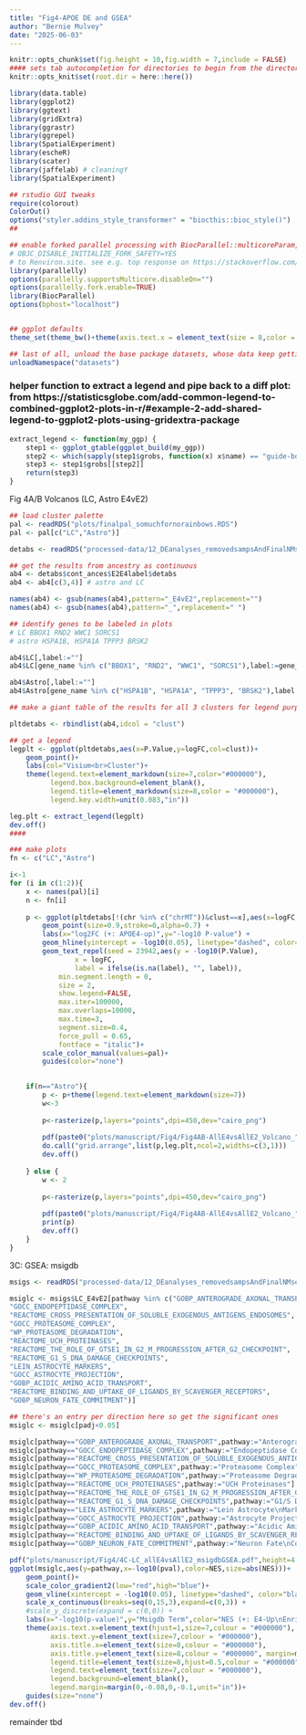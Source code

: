 ```yaml
---
title: "Fig4-APOE DE and GSEA"
author: "Bernie Mulvey"
date: "2025-06-03"
---
```


```r
knitr::opts_chunk$set(fig.height = 10,fig.width = 7,include = FALSE)
#### sets tab autocompletion for directories to begin from the directory containing the .Rproj session, instead of the script's directory if different
knitr::opts_knit$set(root.dir = here::here())

library(data.table)
library(ggplot2)
library(ggtext)
library(gridExtra)
library(ggrastr)
library(ggrepel)
library(SpatialExperiment)
library(escheR)
library(scater)
library(jaffelab) # cleaningY
library(SpatialExperiment)

## rstudio GUI tweaks
require(colorout)
ColorOut()
options("styler.addins_style_transformer" = "biocthis::bioc_style()")
##

## enable forked parallel processing with BiocParallel::multicoreParam, future::, etc. seemed to need this a couple times, but otherwise havent so its here as a preventative measure. part of this is adding the line 
# OBJC_DISABLE_INITIALIZE_FORK_SAFETY=YES
# to Renviron.site. see e.g. top response on https://stackoverflow.com/questions/73638290/python-on-mac-is-it-safe-to-set-objc-disable-initialize-fork-safety-yes-globall 
library(parallelly)
options(parallelly.supportsMulticore.disableOn="")
options(parallelly.fork.enable=TRUE)
library(BiocParallel)
options(bphost="localhost")


## ggplot defaults
theme_set(theme_bw()+theme(axis.text.x = element_text(size = 8,color = "#000000"), axis.title.x = element_text(size = 9,color = "#000000"), axis.text.y = element_text(size = 8,color = "#000000"), axis.title.y = element_text(size =9,color = "#000000"), plot.title = element_markdown(size = 10,hjust=0.5,color = "#000000"), strip.text = element_text(size=11), legend.text = element_text(size=7,color = "#000000"), legend.title = element_text(size=8,hjust=0.5,color = "#000000"),plot.title.position="plot",axis.ticks = element_line(linewidth=0.5),panel.grid.major = element_line(linewidth=0.5),panel.grid.minor=element_line(linewidth=0.25)))

## last of all, unload the base package datasets, whose data keep getting in the way of autocompletions (e.g., Theoph is priortized over TRUE)
unloadNamespace("datasets")
```


### helper function to extract a legend and pipe back to a diff plot: from https://statisticsglobe.com/add-common-legend-to-combined-ggplot2-plots-in-r/#example-2-add-shared-legend-to-ggplot2-plots-using-gridextra-package 
```r
extract_legend <- function(my_ggp) {
    step1 <- ggplot_gtable(ggplot_build(my_ggp))
    step2 <- which(sapply(step1$grobs, function(x) x$name) == "guide-box")
    step3 <- step1$grobs[[step2]]
    return(step3)
}
```


Fig 4A/B Volcanos (LC, Astro E4vE2)
```r
## load cluster palette
pal <- readRDS("plots/finalpal_somuchfornorainbows.RDS")
pal <- pal[c("LC","Astro")]

detabs <- readRDS("processed-data/12_DEanalyses_removedsampsAndFinalNMseg/02b-voomLmFit_objs_and_DE_tables_LabSex_LabE2vE4_LabSingleGenos_LabAnces_LabAncesE4E2_noMixClusts_YRIcontAndCat_JUL2025.RDS")

## get the results from ancestry as continuous
ab4 <- detabs$cont_ances$E2E4label$detabs
ab4 <- ab4[c(3,4)] # astro and LC

names(ab4) <- gsub(names(ab4),pattern="_E4vE2",replacement="")
names(ab4) <- gsub(names(ab4),pattern="_",replacement=" ")

## identify genes to be labeled in plots
# LC BBOX1 RND2 WWC1 SORCS1
# astro HSPA1B, HSPA1A TPPP3 BRSK2

ab4$LC[,label:=""]
ab4$LC[gene_name %in% c("BBOX1", "RND2", "WWC1", "SORCS1"),label:=gene_name]

ab4$Astro[,label:=""]
ab4$Astro[gene_name %in% c("HSPA1B", "HSPA1A", "TPPP3", "BRSK2"),label:=gene_name]

## make a giant table of the results for all 3 clusters for legend purposes

pltdetabs <- rbindlist(ab4,idcol = "clust")

## get a legend
legplt <- ggplot(pltdetabs,aes(x=P.Value,y=logFC,col=clust))+
    geom_point()+
    labs(col="Visium<br>Cluster")+
    theme(legend.text=element_markdown(size=7,color="#000000"),
          legend.box.background=element_blank(),
          legend.title=element_markdown(size=8,color = "#000000"),
          legend.key.width=unit(0.083,"in"))

leg.plt <- extract_legend(legplt)
dev.off()
####

### make plots
fn <- c("LC","Astro")

i<-1
for (i in c(1:2)){
    x <- names(pal)[i]
    n <- fn[i]
    
    p <- ggplot(pltdetabs[!(chr %in% c("chrMT"))&clust==x],aes(x=logFC,y=-log10(P.Value),col=clust)) +
        geom_point(size=0.9,stroke=0,alpha=0.7) +
        labs(x="log2FC (+: APOE4-up)",y="-log10 P-value") +
        geom_hline(yintercept = -log10(0.05), linetype="dashed", color="red",linewidth=0.5) +
        geom_text_repel(seed = 23942,aes(y = -log10(P.Value),
                x = logFC,
                label = ifelse(is.na(label), "", label)),
            min.segment.length = 0,
            size = 2,
            show.legend=FALSE,
            max.iter=100000,
            max.overlaps=10000,
            max.time=3,
            segment.size=0.4,
            force_pull = 0.65,
            fontface = "italic")+
        scale_color_manual(values=pal)+
        guides(color="none")

    
    if(n=="Astro"){
        p <- p+theme(legend.text=element_markdown(size=7))
        w<-3
        
        p<-rasterize(p,layers="points",dpi=450,dev="cairo_png")
    
        pdf(paste0("plots/manuscript/Fig4/Fig4AB-AllE4vsAllE2_Volcano_",n,".pdf"),width=w,height=2,onefile=FALSE)
        do.call("grid.arrange",list(p,leg.plt,ncol=2,widths=c(3,1)))
        dev.off()
        
    } else {
        w <- 2
        
        p<-rasterize(p,layers="points",dpi=450,dev="cairo_png")
    
        pdf(paste0("plots/manuscript/Fig4/Fig4AB-AllE4vsAllE2_Volcano_",n,".pdf"),width=w,height=2,onefile=FALSE)
        print(p)
        dev.off()
    }
}
```

3C: GSEA: msigdb
```r
msigs <- readRDS("processed-data/12_DEanalyses_removedsampsAndFinalNMseg/03bi-MulticlusterDE_OneInterxnPerModel_dropMixClusts_GSEAmsigdb.RDS")

msiglc <- msigs$LC_E4vE2[pathway %in% c("GOBP_ANTEROGRADE_AXONAL_TRANSPORT",
"GOCC_ENDOPEPTIDASE_COMPLEX",
"REACTOME_CROSS_PRESENTATION_OF_SOLUBLE_EXOGENOUS_ANTIGENS_ENDOSOMES",
"GOCC_PROTEASOME_COMPLEX",
"WP_PROTEASOME_DEGRADATION",
"REACTOME_UCH_PROTEINASES",
"REACTOME_THE_ROLE_OF_GTSE1_IN_G2_M_PROGRESSION_AFTER_G2_CHECKPOINT",
"REACTOME_G1_S_DNA_DAMAGE_CHECKPOINTS",
"LEIN_ASTROCYTE_MARKERS",
"GOCC_ASTROCYTE_PROJECTION",
"GOBP_ACIDIC_AMINO_ACID_TRANSPORT",
"REACTOME_BINDING_AND_UPTAKE_OF_LIGANDS_BY_SCAVENGER_RECEPTORS",
"GOBP_NEURON_FATE_COMMITMENT")]

## there's an entry per direction here so get the significant ones
msiglc <- msiglc[padj<0.05]

msiglc[pathway=="GOBP_ANTEROGRADE_AXONAL_TRANSPORT",pathway:="Anterograde axonal\nTransport"]
msiglc[pathway=="GOCC_ENDOPEPTIDASE_COMPLEX",pathway:="Endopeptidase Complex"]
msiglc[pathway=="REACTOME_CROSS_PRESENTATION_OF_SOLUBLE_EXOGENOUS_ANTIGENS_ENDOSOMES",pathway:="Endosomal Transport of Exogenous Antigens\nto Proteasome for MHC-I Presentation"]
msiglc[pathway=="GOCC_PROTEASOME_COMPLEX",pathway:="Proteasome Complex"]
msiglc[pathway=="WP_PROTEASOME_DEGRADATION",pathway:="Proteasome Degradation"]
msiglc[pathway=="REACTOME_UCH_PROTEINASES",pathway:="UCH Proteinases"]
msiglc[pathway=="REACTOME_THE_ROLE_OF_GTSE1_IN_G2_M_PROGRESSION_AFTER_G2_CHECKPOINT",pathway:="GTSE1 in G2-M\nProgression after G2\nCheckpoint"]
msiglc[pathway=="REACTOME_G1_S_DNA_DAMAGE_CHECKPOINTS",pathway:="G1/S DNA Damage\nCheckpoints"]
msiglc[pathway=="LEIN_ASTROCYTE_MARKERS",pathway:="Lein Astrocyte\nMarkers"]
msiglc[pathway=="GOCC_ASTROCYTE_PROJECTION",pathway:="Astrocyte Projection"]
msiglc[pathway=="GOBP_ACIDIC_AMINO_ACID_TRANSPORT",pathway:="Acidic Amino Acid\nTransport"]
msiglc[pathway=="REACTOME_BINDING_AND_UPTAKE_OF_LIGANDS_BY_SCAVENGER_RECEPTORS",pathway:="Ligand Uptake by\nScavenger Receptors"]
msiglc[pathway=="GOBP_NEURON_FATE_COMMITMENT",pathway:="Neuron Fate\nCommitment"]

pdf("plots/manuscript/Fig4/4C-LC_allE4vsAllE2_msigdbGSEA.pdf",height=4,width=3.75)
ggplot(msiglc,aes(y=pathway,x=-log10(pval),color=NES,size=abs(NES)))+
    geom_point()+
    scale_color_gradient2(low="red",high="blue")+
    geom_vline(xintercept = -log10(0.05), linetype="dashed", color="black",linewidth=0.5) +
    scale_x_continuous(breaks=seq(0,15,3),expand=c(0,3)) +
    #scale_y_discrete(expand = c(0,0)) +
    labs(x="-log10(p-value)",y="Msigdb Term",color="NES (+: E4-Up\nEnriched)")+
    theme(axis.text.x=element_text(hjust=1,size=7,colour = "#000000"),
          axis.text.y=element_text(size=7,colour = "#000000"),
          axis.title.x=element_text(size=8,colour = "#000000"),
          axis.title.y=element_text(size=8,colour = "#000000", margin=margin(0,0,0,-0.02,unit="in")),
          legend.title=element_text(size=8,hjust=0.5,colour = "#000000"),
          legend.text=element_text(size=7,colour = "#000000"),
          legend.background=element_blank(),
          legend.margin=margin(0,-0.08,0,-0.1,unit="in"))+
    guides(size="none")
dev.off()
```

remainder tbd
